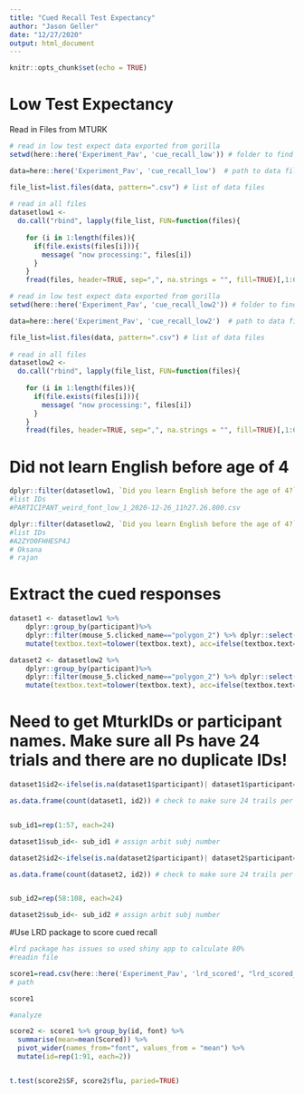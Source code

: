 ```yaml
---
title: "Cued Recall Test Expectancy"
author: "Jason Geller"
date: "12/27/2020"
output: html_document
---
```


```r
knitr::opts_chunk$set(echo = TRUE)
```

# Low Test Expectancy
Read in Files from MTURK
```r
# read in low test expect data exported from gorilla
setwd(here::here('Experiment_Pav', 'cue_recall_low')) # folder to find Ps in

data=here::here('Experiment_Pav', 'cue_recall_low')  # path to data files

file_list=list.files(data, pattern=".csv") # list of data files
 
# read in all files
datasetlow1 <-
  do.call("rbind", lapply(file_list, FUN=function(files){
    
    for (i in 1:length(files)){ 
      if(file.exists(files[i])){
        message( "now processing:", files[i])
      }
    }
    fread(files, header=TRUE, sep=",", na.strings = "", fill=TRUE)[,1:60]})) #fread makes reading in f
```

```r
# read in low test expect data exported from gorilla
setwd(here::here('Experiment_Pav', 'cue_recall_low2')) # folder to find Ps in

data=here::here('Experiment_Pav', 'cue_recall_low2')  # path to data files

file_list=list.files(data, pattern=".csv") # list of data files
 
# read in all files
datasetlow2 <-
  do.call("rbind", lapply(file_list, FUN=function(files){
    
    for (i in 1:length(files)){ 
      if(file.exists(files[i])){
        message( "now processing:", files[i])
      }
    }
    fread(files, header=TRUE, sep=",", na.strings = "", fill=TRUE)[,1:60]})) #fread makes reading in f
```

# Did not learn English before age of 4

```r
dplyr::filter(datasetlow1, `Did you learn English before the age of 4?`=="no")
#list IDs
#PARTICIPANT_weird_font_low_1_2020-12-26_11h27.26.800.csv
```
```r
dplyr::filter(datasetlow2, `Did you learn English before the age of 4?`=="no") %>% select(unique(participant))
#list IDs
#A2ZYO0FHHESP4J
# Oksana
# rajan
```




# Extract the cued responses
```r
dataset1 <- datasetlow1 %>% 
    dplyr::group_by(participant)%>%
    dplyr::filter(mouse_5.clicked_name=="polygon_2") %>% dplyr::select(turkid, textbox.text, cue1, targ1, font) %>%
    mutate(textbox.text=tolower(textbox.text), acc=ifelse(textbox.text==cue1, 1, 0))

```

```r
dataset2 <- datasetlow2 %>% 
    dplyr::group_by(participant)%>%
    dplyr::filter(mouse_5.clicked_name=="polygon_2") %>% dplyr::select(turkid, textbox.text, cue1, targ1, font) %>%
    mutate(textbox.text=tolower(textbox.text), acc=ifelse(textbox.text==cue1, 1, 0))

```
# Need to get MturkIDs or participant names. Make sure all Ps have 24 trials and there are no duplicate IDs! 

```r
dataset1$id2<-ifelse(is.na(dataset1$participant)| dataset1$participant=="J", dataset1$turkid,dataset1$participant) #Mturkers used "me" for participant name so we need to extract unique id

as.data.frame(count(dataset1, id2)) # check to make sure 24 trails per


sub_id1=rep(1:57, each=24)

dataset1$sub_id<- sub_id1 # assign arbit subj number
```



```r

dataset2$id2<-ifelse(is.na(dataset2$participant)| dataset2$participant=="me", dataset2$turkid,dataset2$participant) #Mturkers used "me" for participant name so we need to extract unique id

as.data.frame(count(dataset2, id2)) # check to make sure 24 trails per


sub_id2=rep(58:108, each=24)

dataset2$sub_id<- sub_id2 # assign arbit subj number

```

#Use LRD package to score cued recall

```r
#lrd package has issues so used shiny app to calculate 80%
#readin file

score1=read.csv(here::here('Experiment_Pav', 'lrd_scored', "lrd_scored_low.csv"))
# path 

score1

```
```r
#analyze

score2 <- score1 %>% group_by(id, font) %>%
  summarise(mean=mean(Scored)) %>% 
  pivot_wider(names_from="font", values_from = "mean") %>%
  mutate(id=rep(1:91, each=2))


t.test(score2$SF, score2$flu, paried=TRUE)


```